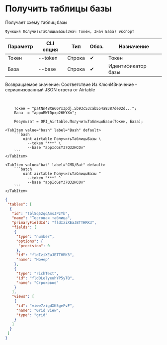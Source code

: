 ﻿---
sidebar_position: 2
description: Получить таблицы базы и другие функции для работы с Airtable в Открытом пакете интеграций - бесплатной open-source библиотеке интеграций для 1С:Предприятие 8, OneScript и CLI
keywords: [1C, 1С, 1С:Предприятие, 1С:Предприятие 8.3, API, Интеграция, Сервисы, Обмен, OneScript, CLI, Airtable]
---


# Получить таблицы базы
 Получает схему таблиц базы



`Функция ПолучитьТаблицыБазы(Знач Токен, Знач База) Экспорт`

  | Параметр | CLI опция | Тип | Обяз. | Назначение |
  |-|-|-|-|-|
  | Токен | --token | Строка | &#x2714; | Токен |
  | База | --base | Строка | &#x2714; | Идентификатор базы |

  
  Возвращаемое значение:   Соответствие Из КлючИЗначение - сериализованный JSON ответа от Airtable

<br/>



```bsl title="Пример использования для 1С:Предприятие/OneScript"
    Токен = "patNn4BXW66Yx3pdj.5b93c53cab554a8387de02d...";
    База  = "appuRWfDpxp26HYXm";

    Результат = OPI_Airtable.ПолучитьТаблицыБазы(Токен, База);
```
    

 <Tabs>
  
    <TabItem value="bash" label="Bash" default>
        ```bash
            oint airtable ПолучитьТаблицыБазы \
              --token "***" \
              --base "appIcGsY37Q32HCOv"
        ```
    </TabItem>
  
    <TabItem value="bat" label="CMD/Bat" default>
        ```batch
            oint airtable ПолучитьТаблицыБазы ^
              --token "***" ^
              --base "appIcGsY37Q32HCOv"
        ```
    </TabItem>
</Tabs>


```json title="Результат"
{
 "tables": [
  {
   "id": "tbl5q52qqAmsJPzYb",
   "name": "Тестовая таблица",
   "primaryFieldId": "fldIziXEaJBTTHRK3",
   "fields": [
    {
     "type": "number",
     "options": {
      "precision": 0
     },
     "id": "fldIziXEaJBTTHRK3",
     "name": "Номер"
    },
    {
     "type": "richText",
     "id": "fldOLelyeuhYP5yTQ",
     "name": "Строковое"
    }
   ],
   "views": [
    {
     "id": "viwe7zigdXK5geFvF",
     "name": "Grid view",
     "type": "grid"
    }
   ]
  }
 ]
}
```
